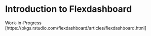 
# Introduction to Flexdashboard

Work-in-Progress [https://pkgs.rstudio.com/flexdashboard/articles/flexdashboard.html]